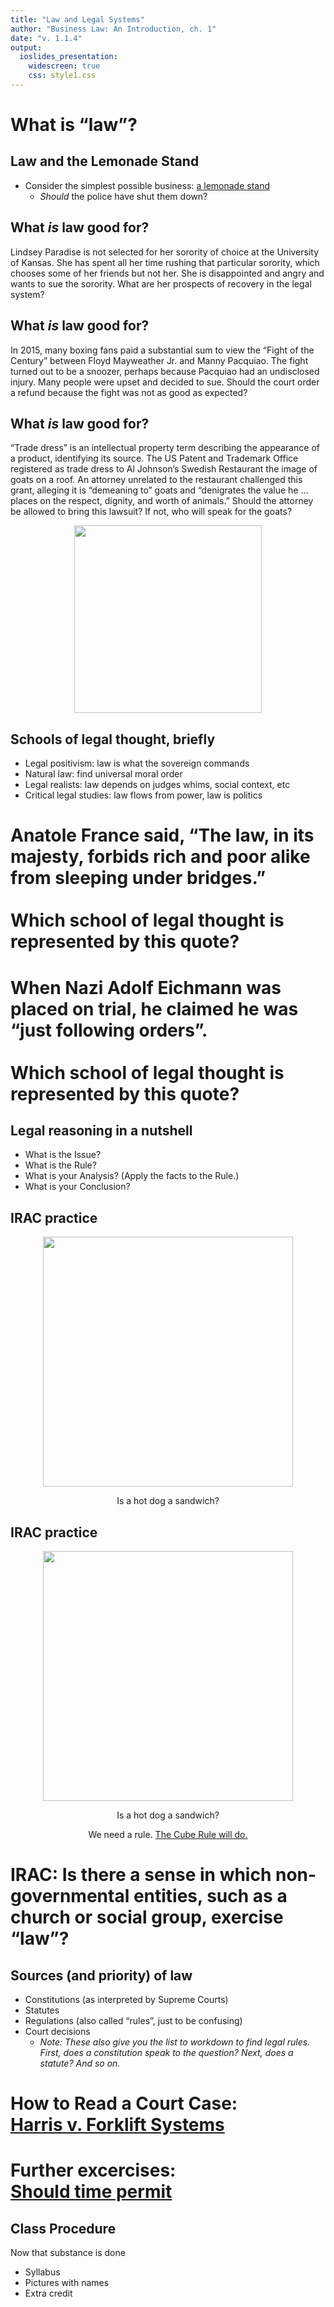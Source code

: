 ```yaml
---
title: "Law and Legal Systems"
author: "Business Law: An Introduction, ch. 1"
date: "v. 1.1.4"
output: 
  ioslides_presentation:
    widescreen: true
    css: style1.css
---
```


# What is "law"? 

## Law and the Lemonade Stand {data-background=markus-spiske-s05XKB6jK2c-unsplash.jpg data-background-size=cover}

- Consider the simplest possible business: [a lemonade stand](https://www.economist.com/united-states/2015/07/09/is-lemonade-legal)
  - _Should_ the police have shut them down?

## What _is_ law good for?
Lindsey Paradise is not selected for her sorority of choice at the University of Kansas. She has spent all her time rushing that particular sorority, which chooses some of her friends but not her. She is disappointed and angry and wants to sue the sorority. What are her prospects of recovery in the legal system? 

## What _is_ law good for?
In 2015, many boxing fans paid a substantial sum to view the "Fight of the Century" between Floyd Mayweather Jr. and Manny Pacquiao. The fight turned out to be a snoozer, perhaps because Pacquiao had an undisclosed injury. Many people were upset and decided to sue. Should the court order a refund because the fight was not as good as expected?

## What _is_ law good for?
"Trade dress" is an intellectual property term describing the appearance of a product, identifying its source. The US Patent and Trademark Office registered as trade dress to Al Johnson's Swedish Restaurant the image of goats on a roof. An attorney unrelated to the restaurant challenged this grant, alleging it is "demeaning to" goats and "denigrates the value he ... places on the respect, dignity, and worth of animals.” Should the attorney be allowed to bring this lawsuit? If not, who will speak for the goats?

<center><img src="goats_on_a_roof.jpeg" height="300"></center>

## Schools of legal thought, briefly

- Legal positivism: law is what the sovereign commands
- Natural law: find universal moral order
- Legal realists: law depends on judges whims, social context, etc
- Critical legal studies: law flows from power, law is politics

# Anatole France said, "The law, in its majesty, forbids rich and poor alike from sleeping under bridges." <br /> <br /> Which school of legal thought is represented by this quote?

# When Nazi Adolf Eichmann was placed on trial, he claimed he was "just following orders". <br /> <br /> Which school of legal thought is represented by this quote?

## Legal reasoning in a nutshell 
- What is the Issue?
- What is the Rule?
- What is your Analysis? (Apply the facts to the Rule.)
- What is your Conclusion?

## IRAC practice 

<center><img src="peter-secan-kKXBw9Exn30-unsplash.jpg" height="400px" />

Is a hot dog a sandwich?

</center>



## IRAC practice 

<center><img src="peter-secan-kKXBw9Exn30-unsplash.jpg" height="400px" />

Is a hot dog a sandwich?

We need a rule. [The Cube Rule will do.](https://cuberule.com/)


</center>





# IRAC: Is there a sense in which non-governmental entities, such as a church or social group, exercise "law"?

## Sources (and priority) of law {data-background=mark-rabe-zCJrolkwRyE-unsplash.jpg data-background-size=cover}

<div class="notes">
- Constitutions (as interpreted by Supreme Courts)
- Statutes
- Regulations (also called "rules", just to be confusing)
- Court decisions
  - _Note: These also give you the list to workdown to find legal rules. First, does a constitution speak to the question? Next, does a statute? And so on._
</div>

# How to Read a Court Case: <br /> <a href="https://jlingwall.github.io/LegalEnvironment/s04-06-a-sample-case.html">Harris v. Forklift Systems</a>

# Further excercises: <br /> <a href="../s04-07-summary-and-exercises.html">Should time permit </a>

## Class Procedure

Now that substance is done

- Syllabus
- Pictures with names
- Extra credit


<!-- 'f' enable fullscreen mode -->

<!-- 'w' toggle widescreen mode -->

<!-- 'o' enable overview mode -->

<!-- 'h' enable code highlight mode -->

<!-- 'p' show presenter notes -->
